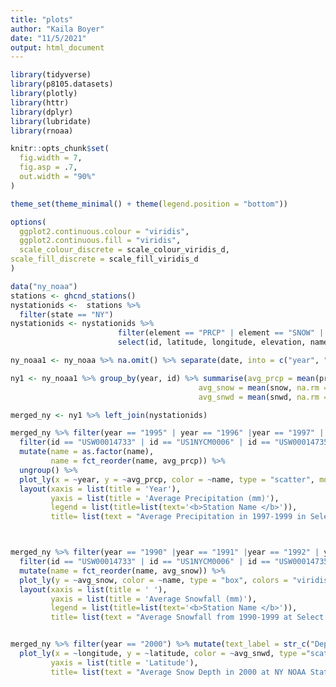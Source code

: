 ```yaml
---
title: "plots"
author: "Kaila Boyer"
date: "11/5/2021"
output: html_document
---
```



```r
library(tidyverse)
library(p8105.datasets)
library(plotly)
library(httr)
library(dplyr)
library(lubridate)
library(rnoaa)
```

```r
knitr::opts_chunk$set(
  fig.width = 7,
  fig.asp = .7,
  out.width = "90%"
)

theme_set(theme_minimal() + theme(legend.position = "bottom"))

options(
  ggplot2.continuous.colour = "viridis",
  ggplot2.continuous.fill = "viridis",
  scale_colour_discrete = scale_colour_viridis_d,
scale_fill_discrete = scale_fill_viridis_d
)


```

```r
data("ny_noaa")
stations <- ghcnd_stations()
nystationids <-  stations %>% 
  filter(state == "NY")
nystationids <- nystationids %>% 
                        filter(element == "PRCP" | element == "SNOW" | element == "SNWD") %>% 
                        select(id, latitude, longitude, elevation, name, first_year, last_year, element)

ny_noaa1 <- ny_noaa %>% na.omit() %>% separate(date, into = c("year", "month", "day"))

ny1 <- ny_noaa1 %>% group_by(year, id) %>% summarise(avg_prcp = mean(prcp, na.rm = T), 
                                          avg_snow = mean(snow, na.rm = T), 
                                          avg_snwd = mean(snwd, na.rm = T))

merged_ny <- ny1 %>% left_join(nystationids)

merged_ny %>% filter(year == "1995" | year == "1996" |year == "1997" | year == "1998" | year == "1999"| year == "2000") %>% 
  filter(id == "USW00014733" | id == "US1NYCM0006" | id == "USW00014735" | id == "USC00306659" | id == "USW00004725" | id == "USW00094745" | id == "USW00014732" | id =="USC00300889" | id == "USW00094725" | id == "USC00303284 " | id == "USW00094790" | id =="USC00304555" | id == "USW00094728")  %>% 
  mutate(name = as.factor(name), 
         name = fct_reorder(name, avg_prcp)) %>% 
  ungroup() %>% 
  plot_ly(x = ~year, y = ~avg_prcp, color = ~name, type = "scatter", mode = "lines+markers", colors = "viridis") %>% 
  layout(xaxis = list(title = 'Year'), 
         yaxis = list(title = 'Average Precipitation (mm)'), 
         legend = list(title=list(text='<b>Station Name </b>')), 
         title= list(text = "Average Precipitation in 1997-1999 in Select NY Stations")) 



merged_ny %>% filter(year == "1990" |year == "1991" |year == "1992" | year == "1993" |year == "1994" |year == "1995" | year == "1996" |year == "1997" | year == "1998" | year == "1999") %>% 
  filter(id == "USW00014733" | id == "US1NYCM0006" | id == "USW00014735" | id == "USC00306659" | id == "USW00004725" | id == "USW00094745" | id == "USW00014732" | id =="USC00300889" | id == "USW00094725" | id == "USC00303284 " | id == "USW00094790" | id =="USC00304555" | id == "USW00094728") %>% 
  mutate(name = fct_reorder(name, avg_snow)) %>% 
  plot_ly(y = ~avg_snow, color = ~name, type = "box", colors = "viridis") %>% 
  layout(xaxis = list(title = ' '), 
         yaxis = list(title = 'Average Snowfall (mm)'), 
         legend = list(title=list(text='<b>Station Name </b>')), 
         title= list(text = "Average Snowfall from 1990-1999 at Select NY Stations")) 


merged_ny %>% filter(year == "2000") %>% mutate(text_label = str_c("Depth (mm): ", avg_snwd, "\nName: ", name))  %>% 
  plot_ly(x = ~longitude, y = ~latitude, color = ~avg_snwd, type ="scatter", mode = "markers",  text = ~text_label, alpha = 0.5, colors = "viridis", size = ~avg_snwd)  %>%  layout(xaxis = list(title = 'Longitude '), 
         yaxis = list(title = 'Latitude'),
         title= list(text = "Average Snow Depth in 2000 at NY NOAA Stations"))

```

